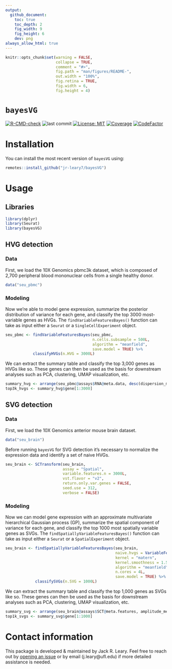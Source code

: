 ```yaml
---
output: 
  github_document:
    toc: true
    toc_depth: 2
    fig_width: 9
    fig_height: 6
    dev: png
always_allow_html: true
---
```


<!-- README.md is generated from README.Rmd. Please edit that file -->

```r
knitr::opts_chunk$set(warning = FALSE, 
                      collapse = TRUE,
                      comment = "#>",
                      fig.path = "man/figures/README-",
                      out.width = "100%", 
                      fig.retina = TRUE,
                      fig.width = 6,
                      fig.height = 4)
```

# `bayesVG`

<!-- badges: start -->
[![R-CMD-check](https://github.com/jr-leary7/scLANE/actions/workflows/R-CMD-check.yaml/badge.svg)](https://github.com/jr-leary7/scLANE/actions/workflows/R-CMD-check.yaml)
![last commit](https://img.shields.io/github/last-commit/jr-leary7/bayesVG/main?color=darkgreen)
[![License: MIT](https://img.shields.io/badge/License-MIT-yellow.svg)](https://opensource.org/licenses/MIT)
[![Coverage](https://codecov.io/gh/jr-leary7/bayesVG/graph/badge.svg)](https://app.codecov.io/gh/jr-leary7/bayesVG)
[![CodeFactor](https://www.codefactor.io/repository/github/jr-leary7/bayesvg/badge/main)](https://www.codefactor.io/repository/github/jr-leary7/bayesvg/overview/main)
<!-- badges: end -->

# Installation

You can install the most recent version of `bayesVG` using:

```r
remotes::install_github("jr-leary7/bayesVG")
```

# Usage 

## Libraries 

```r
library(dplyr)
library(Seurat)
library(bayesVG)
```

## HVG detection 

### Data 

First, we load the 10X Genomics pbmc3k dataset, which is composed of 2,700 peripheral blood mononuclear cells from a single healthy donor. 

```r
data("seu_pbmc")
```

### Modeling 

Now we're able to model gene expression, summarize the posterior distribution of variance for each gene, and classify the top 3000 most-variable genes as HVGs. The `findVariableFeaturesBayes()` function can take as input either a `Seurat` or a `SingleCellExperiment` object. 

```r
seu_pbmc <- findVariableFeaturesBayes(seu_pbmc, 
                                      n.cells.subsample = 500L, 
                                      algorithm = "meanfield",
                                      save.model = TRUE) %>% 
            classifyHVGs(n.HVG = 3000L)
```

We can extract the summary table and classify the top 3,000 genes as HVGs like so. These genes can then be used as the basis for downstream analyses such as PCA, clustering, UMAP visualization, etc. 

```r
summary_hvg <- arrange(seu_pbmc@assays$RNA@meta.data, desc(dispersion_mean))
top3k_hvgs <- summary_hvg$gene[1:3000]
```


## SVG detection 

### Data 

First, we load the 10X Genomics anterior mouse brain dataset.

```r
data("seu_brain")
```

Before running `bayesVG` for SVG detection it's necessary to normalize the expression data and identify a set of naive HVGs. 

```r
seu_brain <- SCTransform(seu_brain,
                         assay = "Spatial",
                         variable.features.n = 3000L,
                         vst.flavor = "v2",
                         return.only.var.genes = FALSE,
                         seed.use = 312,
                         verbose = FALSE)
```

### Modeling 

Now we can model gene expression with an approximate multivariate hierarchical Gaussian process (GP), summarize the spatial component of variance for each gene, and classify the top 1000 most spatially variable genes as SVGs. The `findSpatiallyVariableFeaturesBayes()` function can take as input either a `Seurat` or a `SpatialExperiment` object. 

```r
seu_brain <- findSpatiallyVariableFeaturesBayes(seu_brain, 
                                                naive.hvgs = VariableFeatures(seu_brain), 
                                                kernel = "matern", 
                                                kernel.smoothness = 1.5, 
                                                algorithm = "meanfield", 
                                                n.cores = 4L, 
                                                save.model = TRUE) %>% 
             classifySVGs(n.SVG = 1000L)
```

We can extract the summary table and classify the top 1,000 genes as SVGs like so. These genes can then be used as the basis for downstream analyses such as PCA, clustering, UMAP visualization, etc. 

```r
summary_svg <- arrange(seu_brain@assays$SCT@meta.features, amplitude_mean_rank)
top1k_svgs <- summary_svg$gene[1:1000]
```

# Contact information 

This package is developed & maintained by Jack R. Leary. Feel free to reach out by [opening an issue](https://github.com/jr-leary7/bayesVG/issues) or by email (j.leary@ufl.edu) if more detailed assistance is needed.
